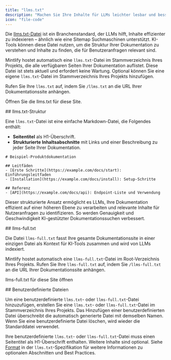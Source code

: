 ```yaml
---
title: "llms.txt"
description: "Machen Sie Ihre Inhalte für LLMs leichter lesbar und besser durchsuchbar"
icon: "file-code"
---
```



Die [llms.txt-Datei](https://llmstxt.org) ist ein Branchenstandard, der LLMs hilft, Inhalte effizienter zu indexieren – ähnlich wie eine Sitemap Suchmaschinen unterstützt. KI-Tools können diese Datei nutzen, um die Struktur Ihrer Dokumentation zu verstehen und Inhalte zu finden, die für Benutzeranfragen relevant sind.

Mintlify hostet automatisch eine `llms.txt`-Datei im Stammverzeichnis Ihres Projekts, die alle verfügbaren Seiten Ihrer Dokumentation auflistet. Diese Datei ist stets aktuell und erfordert keine Wartung. Optional können Sie eine eigene `llms.txt`-Datei im Stammverzeichnis Ihres Projekts hinzufügen.

Rufen Sie Ihre `llms.txt` auf, indem Sie `/llms.txt` an die URL Ihrer Dokumentationssite anhängen.

<PreviewButton href="https://mintlify.com/docs/llms.txt">Öffnen Sie die llms.txt für diese Site.</PreviewButton>


<div id="llmstxt-structure">
  ## llms.txt-Struktur
</div>

Eine `llms.txt`-Datei ist eine einfache Markdown-Datei, die Folgendes enthält:

* **Seitentitel** als H1-Überschrift.
* **Strukturierte Inhaltsabschnitte** mit Links und einer Beschreibung zu jeder Seite Ihrer Dokumentation.

```mdx Example llms.txt
# Beispiel-Produktdokumentation

## Leitfäden
- [Erste Schritte](https://example.com/docs/start): Einführungsleitfaden
- [Installation](https://example.com/docs/install): Setup-Schritte

## Referenz
- [API](https://example.com/docs/api): Endpoint-Liste und Verwendung
```

Dieser strukturierte Ansatz ermöglicht es LLMs, Ihre Dokumentation effizient auf einer höheren Ebene zu verarbeiten und relevante Inhalte für Nutzeranfragen zu identifizieren. So werden Genauigkeit und Geschwindigkeit KI-gestützter Dokumentationssuchen verbessert.


<div id="llms-fulltxt">
  ## llms-full.txt
</div>

Die Datei `llms-full.txt` fasst Ihre gesamte Dokumentationssite in einer einzigen Datei als Kontext für KI-Tools zusammen und wird von LLMs indexiert.

Mintlify hostet automatisch eine `llms-full.txt`-Datei im Root-Verzeichnis Ihres Projekts. Rufen Sie Ihre `llms-full.txt` auf, indem Sie `/llms-full.txt` an die URL Ihrer Dokumentationssite anhängen.

<PreviewButton href="https://mintlify.com/docs/llms-full.txt">llms-full.txt für diese Site öffnen</PreviewButton>

<div id="custom-files">
  ## Benutzerdefinierte Dateien
</div>

Um eine benutzerdefinierte `llms.txt`- oder `llms-full.txt`-Datei hinzuzufügen, erstellen Sie eine `llms.txt`- oder `llms-full.txt`-Datei im Stammverzeichnis Ihres Projekts. Das Hinzufügen einer benutzerdefinierten Datei überschreibt die automatisch generierte Datei mit demselben Namen. Wenn Sie eine benutzerdefinierte Datei löschen, wird wieder die Standarddatei verwendet.

Ihre benutzerdefinierte `llms.txt`- oder `llms-full.txt`-Datei muss einen Seitentitel als H1-Überschrift enthalten. Weitere Inhalte sind optional. Siehe [Format](https://llmstxt.org/#format) in der `llms.txt`-Spezifikation für weitere Informationen zu optionalen Abschnitten und Best Practices.